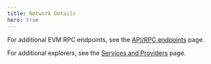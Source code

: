 ```yaml
---
title: Network Details
hero: true
---
```



<NetworkDetails />

For additional EVM RPC endpoints, see the [API/RPC endpoints](/reference/network/api)
page.

For additional explorers, see the [Services and Providers](/reference/network/services)
page.
